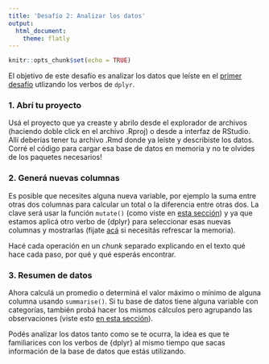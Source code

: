 ```yaml
---
title: 'Desafío 2: Analizar los datos'
output: 
  html_document:
    theme: flatly
---
```


```r
knitr::opts_chunk$set(echo = TRUE)
```

El objetivo de este desafío es analizar los datos que leíste en el [primer desafío](desafio-1.html) utlizando los verbos de `dplyr`.

### 1. Abrí tu proyecto

Usá el proyecto que ya creaste y abrilo desde el explorador de archivos (haciendo doble click en el archivo .Rproj) o desde a interfaz de RStudio. Allí deberías tener tu archivo .Rmd donde ya leíste y describiste los datos. Corré el código para cargar esa base de datos en memoria y no te olvides de los paquetes necesarios!

### 2. Generá nuevas columnas

Es posible que necesites alguna nueva variable, por ejemplo la suma entre otras dos columnas para calcular un total o la diferencia entre otras dos. La clave será usar la función `mutate()` (como viste en [esta sección](05-dplyr-I.html#Creando_nuevas_columnas_con_mutate())) y ya que estamos aplicá otro verbo de {dplyr} para seleccionar esas nuevas columnas y mostrarlas (fijate [acá](05-dplyr-I.html#Seleccionando_columnas_con_select()) si necesitás refrescar la memoria).

Hacé cada operación en un *chunk* separado explicando en el texto qué hace cada paso, por qué y qué esperás encontrar.

### 3. Resumen de datos

Ahora calculá un promedio o determiná el valor máximo o mínimo de alguna columna usando `summarise()`. Si tu base de datos tiene alguna variable con categorías, también probá hacer los mismos cálculos pero agrupando las observaciones (viste esto [en esta sección](05-dplyr-I.html#Agrupando_y_reduciendo_con_group_by()_%%_summarise())).

Podés analizar los datos tanto como se te ocurra, la idea es que te familiarices con los verbos de {dplyr} al mismo tiempo que sacas información de la base de datos que estás utilizando. 